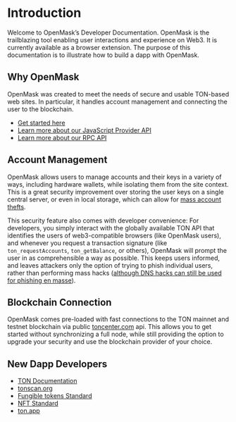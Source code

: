 
# Introduction

Welcome to OpenMask’s Developer Documentation. OpenMask is the trailblazing tool enabling user interactions and experience on Web3.
It is currently available as a browser extension. The purpose of this documentation is to illustrate how to build a dapp with OpenMask.

## Why OpenMask

OpenMask was created to meet the needs of secure and usable TON-based web sites. In particular, it handles account management and connecting the user to the blockchain.

- [Get started here](/docs/getting-started)
- [Learn more about our JavaScript Provider API](/docs/api-reference/ton-provider)
- [Learn more about our RPC API](/docs/api-reference/rpc-api)

## Account Management

OpenMask allows users to manage accounts and their keys in a variety of ways, including hardware wallets, while isolating them from
the site context. This is a great security improvement over storing the user keys on a single central server, or even in local storage,
which can allow for [mass account thefts](https://www.ccn.com/cryptocurrency-exchange-etherdelta-hacked-in-dns-hijacking-scheme/).

This security feature also comes with developer convenience: For developers, you simply interact with the globally available TON API
that identifies the users of web3-compatible browsers (like OpenMask users), and whenever you request a transaction signature
(like `ton_requestAccounts`, `ton_getBalance`, or others), OpenMask will prompt the user in as comprehensible a way as possible.
This keeps users informed, and leaves attackers only the option of trying to phish individual users, rather than performing mass hacks
([although DNS hacks can still be used for phishing en masse](https://medium.com/metamask/new-phishing-strategy-becoming-common-1b1123837168)).

## Blockchain Connection

OpenMask comes pre-loaded with fast connections to the TON mainnet and testnet blockchain via public [toncenter.com](https://toncenter.com/) api.
This allows you to get started without synchronizing a full node, while still providing the option to upgrade your security and use the blockchain
provider of your choice.

## New Dapp Developers

- [TON Documentation](https://ton.org/docs/#/)
- [tonscan.org](https://tonscan.org/)
- [Fungible tokens Standard](https://github.com/ton-blockchain/TIPs/issues/74)
- [NFT Standard](https://github.com/ton-blockchain/TIPs/issues/62)
- [ton.app](https://ton.app/)
